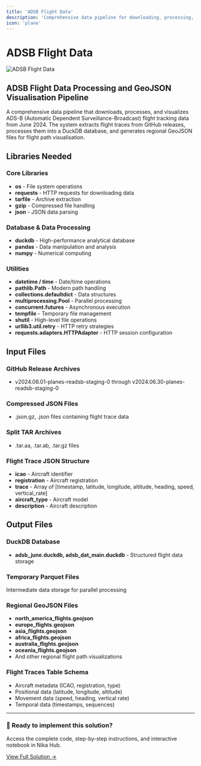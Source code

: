 ```yaml
---
title: 'ADSB Flight Data'
description: 'Comprehensive data pipeline for downloading, processing, and visualizing ADS-B flight tracking data with regional GeoJSON generation'
icon: 'plane'
---
```


# ADSB Flight Data

![ADSB Flight Data](/industrial-solutions/adsb-flight-data.jpeg)

## ADSB Flight Data Processing and GeoJSON Visualisation Pipeline

A comprehensive data pipeline that downloads, processes, and visualizes ADS-B (Automatic Dependent Surveillance-Broadcast) flight tracking data from June 2024. The system extracts flight traces from GitHub releases, processes them into a DuckDB database, and generates regional GeoJSON files for flight path visualisation.

## Libraries Needed

### Core Libraries
- **os** - File system operations
- **requests** - HTTP requests for downloading data
- **tarfile** - Archive extraction
- **gzip** - Compressed file handling
- **json** - JSON data parsing

### Database & Data Processing
- **duckdb** - High-performance analytical database
- **pandas** - Data manipulation and analysis
- **numpy** - Numerical computing

### Utilities
- **datetime / time** - Date/time operations
- **pathlib.Path** - Modern path handling
- **collections.defaultdict** - Data structures
- **multiprocessing.Pool** - Parallel processing
- **concurrent.futures** - Asynchronous execution
- **tempfile** - Temporary file management
- **shutil** - High-level file operations
- **urllib3.util.retry** - HTTP retry strategies
- **requests.adapters.HTTPAdapter** - HTTP session configuration

## Input Files

### GitHub Release Archives
- v2024.06.01-planes-readsb-staging-0 through v2024.06.30-planes-readsb-staging-0

### Compressed JSON Files
- .json.gz, .json files containing flight trace data

### Split TAR Archives
- .tar.aa, .tar.ab, .tar.gz files

### Flight Trace JSON Structure
- **icao** - Aircraft identifier
- **registration** - Aircraft registration
- **trace** - Array of [timestamp, latitude, longitude, altitude, heading, speed, vertical_rate]
- **aircraft_type** - Aircraft model
- **description** - Aircraft description

## Output Files

### DuckDB Database
- **adsb_june.duckdb, adsb_dat_main.duckdb** - Structured flight data storage

### Temporary Parquet Files
Intermediate data storage for parallel processing

### Regional GeoJSON Files
- **north_america_flights.geojson**
- **europe_flights.geojson**
- **asia_flights.geojson**
- **africa_flights.geojson**
- **australia_flights.geojson**
- **oceania_flights.geojson**
- And other regional flight path visualizations

### Flight Traces Table Schema
- Aircraft metadata (ICAO, registration, type)
- Positional data (latitude, longitude, altitude)
- Movement data (speed, heading, vertical rate)
- Temporal data (timestamps, sequences)

---

<div className="solution-cta">
  <div className="solution-cta-content">
    <h3>🚀 Ready to implement this solution?</h3>
    <p>Access the complete code, step-by-step instructions, and interactive notebook in Nika Hub.</p>
    <a href="https://planet.nika.eco/en/hub/solutions/3a4b70be-a02d-44f6-a10e-30f3bb10efb1" target="_blank" className="solution-button">
      View Full Solution →
    </a>
  </div>
</div>

<style jsx>{`
  .solution-cta {
    background: linear-gradient(135deg, #667eea 0%, #764ba2 100%);
    border-radius: 12px;
    padding: 2rem;
    margin: 2rem 0;
    color: white;
    text-align: center;
    box-shadow: 0 8px 32px rgba(102, 126, 234, 0.3);
  }
  
  .solution-cta-content h3 {
    margin: 0 0 0.5rem 0;
    font-size: 1.5rem;
    font-weight: 600;
  }
  
  .solution-cta-content p {
    margin: 0 0 1.5rem 0;
    opacity: 0.9;
    font-size: 1.1rem;
  }
  
  .solution-button {
    display: inline-block;
    background: rgba(255, 255, 255, 0.2);
    color: white;
    padding: 12px 24px;
    border-radius: 8px;
    text-decoration: none;
    font-weight: 600;
    font-size: 1.1rem;
    border: 2px solid rgba(255, 255, 255, 0.3);
    transition: all 0.3s ease;
    backdrop-filter: blur(10px);
  }
  
  .solution-button:hover {
    background: rgba(255, 255, 255, 0.3);
    border-color: rgba(255, 255, 255, 0.5);
    transform: translateY(-2px);
    box-shadow: 0 4px 16px rgba(0, 0, 0, 0.2);
  }
`}</style>
